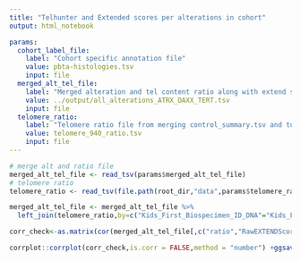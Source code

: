 ```yaml
---
title: "Telhunter and Extended scores per alterations in cohort"
output: html_notebook

params:
  cohort_label_file:
    label: "Cohort specific annotation file"
    value: pbta-histologies.tsv
    input: file
  merged_alt_tel_file:
    label: "Merged alteration and tel content ratio along with extend scores "
    value: ../output/all_alterations_ATRX_DAXX_TERT.tsv
    input: file 
  telomere_ratio:
    label: "Telomere ratio file from merging control_summary.tsv and tumor_summary.tsv"
    value: telomere_940_ratio.tsv
    input: file    
---
```


```r

# merge alt and ratio file
merged_alt_tel_file <- read_tsv(params$merged_alt_tel_file) 
# telomere ratio
telomere_ratio <- read_tsv(file.path(root_dir,"data",params$telomere_ratio)) 

merged_alt_tel_file <- merged_alt_tel_file %>%
  left_join(telomere_ratio,by=c("Kids_First_Biospecimen_ID_DNA"="Kids_First_Biospecimen_ID_tumor","ratio"))
```

```r

corr_check<-as.matrix(cor(merged_alt_tel_file[,c("ratio","RawEXTENDScores","NormEXTENDScores","ATRX_fpkm","DAXX_fpkm","TERT_fpkm")],use = "complete.obs"))

corrplot::corrplot(corr_check,is.corr = FALSE,method = "number") +ggsave("../plots/corr_score_fpkm.png")

```

